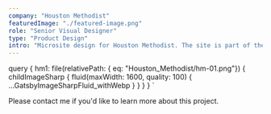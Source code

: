 ```yaml
---
company: "Houston Methodist"
featuredImage: "./featured-image.png"
role: "Senior Visual Designer"
type: "Product Design"
intro: "Microsite design for Houston Methodist. The site is part of their donor portal and has a wealth of information regarding the hospitals specialties." 
---
```


  query {
    hm1: file(relativePath: { eq: "Houston_Methodist/hm-01.png"}) {
      childImageSharp {
        fluid(maxWidth: 1600, quality: 100) {
          ...GatsbyImageSharpFluid_withWebp
        }
      }
    }
  }
`

<GridTwo>

<ImageContainer classes="large" fluid={props.data.hm1.childImageSharp.fluid} />

<p class="small right blog-text">Please contact me if you'd like to learn more about this project.</p>

</GridTwo>